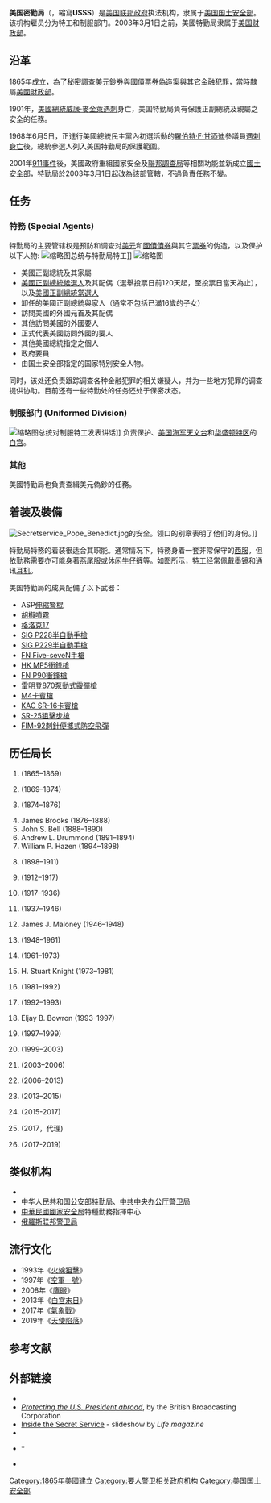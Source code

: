 {{Infobox government agency
  | agency_name     = 美國特勤局
  | nativename      = United States Secret Service
  | logo_caption    =
  | seal            = 
  | seal_width      = 200px
  | seal_caption    = 
  | formed          = 1865年
  | employees       = 7,000+人
  | website         = 
  | footnotes       = 
}}
'''美国密勤局'''（{{lang-en|United States Secret Service}}，縮寫'''USSS'''）是[[美国|美国]][[联邦政府|联邦政府]]执法机构，隶属于[[美国国土安全部|美国国土安全部]]。该机构雇员分为特工和制服部门。2003年3月1日之前，美國特勤局隶属于[[美国财政部|美国财政部]]。

==沿革==
1865年成立，為了秘密調查[[美元|美元]]鈔券與國債[[証券|票券]]偽造案與其它金融犯罪，當時隸屬[[美國財政部|美國財政部]]。

1901年，[[美國總統|美國總統]][[威廉·麥金萊|威廉·麥金萊]][[刺殺|遇刺]]身亡，美国特勤局負有保護正副總統及親屬之安全的任務。

1968年6月5日，正進行美國總統民主黨內初選活動的[[羅伯特·F·甘迺迪|羅伯特·F·甘迺迪]]參議員[[羅伯特·F·甘迺迪遇刺案|遇刺身亡]]後，總統參選人列入美国特勤局的保護範圍。

2001年[[911事件|911事件]]後，美國政府重組國家安全及[[聯邦調查局|聯邦調查局]]等相關功能並新成立[[國土安全部|國土安全部]]，特勤局於2003年3月1日起改為該部管轄，不過負責任務不變。

== 任务 ==
=== 特務 (Special Agents) ===
特勤局的主要管辖权是预防和调查对[[美元|美元]]和[[美國國債|國債]][[債券|債券]]與其它[[証券|票券]]的伪造，以及保护以下人物:
[[File:US_Secret_Service_Agent.jpg|缩略图]]总统与特勤局特工]]
[[File:United_States_President_Barack_Obama_with_Senator_Sherrod_Brown,_Representative_Mary_Jo_Kilroy,_and_Secret_Service_personnel_arriving_at_Port_Columbus_International_Airport.jpg|缩略图]]
* 美國正副總統及其家屬
* [[美國總統選舉|美國正副總統候選人]]及其配偶（選舉投票日前120天起，至投票日當天為止），以及[[美國總統當選人|美國正副總統當選人]]
* 卸任的美國正副總統與家人（通常不包括已滿16歲的子女）
* 訪問美國的外國元首及其配偶
* 其他訪問美國的外國要人
* 正式代表美國訪問外國的要人
* 其他美國總統指定之個人
*政府要員
*由国土安全部指定的国家特别安全人物。

同时，该处还负责跟踪调查各种金融犯罪的相关嫌疑人，并为一些地方犯罪的调查提供协助。目前还有一些特勤处的任务还处于保密状态。

=== 制服部门 (Uniformed Division) ===
[[File:USSS_Uniform_group_w_Obama.jpg|缩略图]]总统对制服特工发表讲话]]
负责保护{{Link-en|各国驻美大使馆|List of diplomatic missions in the United States}}、[[美国海军天文台|美国海军天文台]]和[[华盛顿特区|华盛顿特区]]的[[白宫|白宫]]。

=== 其他 ===
美國特勤局也負責查緝美元偽鈔的任務。

== 着装及裝備 ==
[[File:Secretservice_Pope_Benedict.jpg|thumb]]的安全。领口的别章表明了他们的身份。]]

特勤局特務的着装很适合其职能。通常情况下，特務身着一套非常保守的[[西服|西服]]，但依勤務需要亦可能身著[[燕尾服|燕尾服]]或休闲[[牛仔裤|牛仔裤]]等。如图所示，特工经常佩戴[[墨镜|墨镜]]和通讯[[耳机|耳机]]。

美国特勤局的成員配備了以下武器：
* ASP[[伸縮警棍|伸縮警棍]]
* [[胡椒噴霧|胡椒噴霧]]
* [[格洛克17|格洛克17]]
* [[SIG_P228半自動手槍|SIG P228半自動手槍]]
* [[SIG_P229半自動手槍|SIG P229半自動手槍]]
* [[FN_Five-seveN手槍|FN Five-seveN手槍]]
* [[HK_MP5衝鋒槍|HK MP5衝鋒槍]]
* [[FN_P90衝鋒槍|FN P90衝鋒槍]]
* [[雷明登870泵動式霰彈槍|雷明登870泵動式霰彈槍]]
* [[M4卡賓槍|M4卡賓槍]]
* [[M4卡賓槍|KAC SR-16卡賓槍]]
* [[SR-25狙擊步槍|SR-25狙擊步槍]]
* [[FIM-92刺針便攜式防空飛彈|FIM-92刺針便攜式防空飛彈]]

== 历任局长 ==
{{Div col}}
# {{en-link|威廉·P·伍德|William P. Wood}} (1865–1869)
# {{en-link|海勒姆·C·惠特利|Hiram C. Whitley}} (1869–1874)
# {{en-link|埃尔默·沃什本|Elmer Washburn}} (1874–1876)
# James Brooks (1876–1888)
# John S. Bell (1888–1890)
# Andrew L. Drummond (1891–1894)
# William P. Hazen (1894–1898)
# {{en-link|约翰·威尔基|John E. Wilkie}} (1898–1911)
# {{en-link|威廉·J·弗林|William J. Flynn}} (1912–1917)
# {{en-link|威廉·H·莫兰|William H. Moran}} (1917–1936)
# {{en-link|弗兰克·J·威尔逊|Frank J. Wilson}} (1937–1946)
# James J. Maloney (1946–1948)
# {{en-link|U·E·博曼|U. E. Baughman}} (1948–1961)
# {{en-link|詹姆斯·约瑟夫·罗利|James J. Rowley}} (1961–1973)
# H. Stuart Knight (1973–1981)
# {{en-link|约翰·辛普森|John Simpson (police official)}} (1981–1992)
# {{en-link|约翰·马格|John Magaw}} (1992–1993)
# Eljay B. Bowron (1993–1997)
# {{en-link|刘易斯·C·梅尔蒂Lewis C. Merletti}} (1997–1999)
# {{en-link|布赖恩·L·斯塔福德|Brian L. Stafford}} (1999–2003)
# {{en-link|W·拉尔夫·巴斯汉姆|W. Ralph Basham}} (2003–2006)
# {{en-link|马克·J·沙利文|Mark J. Sullivan}} (2006–2013)
# {{en-link|朱莉娅·皮尔森|Julia Pierson}} (2013–2015)
# {{en-link|约瑟夫·克兰西|Joseph Clancy}} (2015-2017)
# {{en-link|威廉 J.卡拉汉|William J. Callahan}}(2017，代理)
# {{en-link|兰道夫·阿莱斯|Randolph Alles}} (2017-2019)
{{Div col end}}

== 类似机构 ==
* {{Link-ko|大韓民國總統警護室|대한민국 대통령경호실}}
* 中华人民共和国[[公安部特勤局|公安部特勤局]]、[[中共中央办公厅警卫局|中共中央办公厅警卫局]]
* [[中華民國國家安全局|中華民國國家安全局]]特種勤務指揮中心
* [[俄羅斯|俄羅斯]][[联邦警卫局|联邦警卫局]]

== 流行文化 ==
*1993年《[[火線狙擊|火線狙擊]]》
*1997年《[[空軍一號_(電影)|空軍一號]]》
*2008年《[[鷹眼_(電影)|鷹眼]]》
*2013年《[[白宮末日|白宮末日]]》
*2017年《[[氣象戰_(電影)|氣象戰]]》
*2019年《[[全面攻佔3：天使救援|天使陷落]]》

== 参考文献 ==
{{Reflist}}

== 外部链接 ==
{{Commons category|United States Secret Service}}
* {{official website|https://www.secretservice.gov|United States Secret Service}}
* [http://news.bbc.co.uk/2/hi/americas/4535911.stm ''Protecting the U.S. President abroad''], by the British Broadcasting Corporation
*[https://web.archive.org/web/20091224134022/http://www.life.com/image/first/in-gallery/37872/inside-the-secret-service Inside the Secret Service] - slideshow by ''Life magazine''
* {{Cite web |url=http://www.secretservice.gov/index.shtml |title=United States Secret Service |access-date=2013-11-22 |archive-url=https://web.archive.org/web/20020606030916/http://www.secretservice.gov/index.shtml |archive-date=2002-06-06 |dead-url= }}
* {{Cite web |url=http://www.treas.gov/usss/index.htm?home.htm&1 |title=United States Secret Service |access-date=2013-11-22 |archive-url=https://web.archive.org/web/20000301193602/http://www.treas.gov/usss/index.htm?home.htm&1 |archive-date=2000-03-01 |dead-url=yes }}* 
*
{{Federal law enforcement agencies of the United States}}
{{authority control}}
[[Category:1865年美國建立|Category:1865年美國建立]]
[[Category:要人警卫相关政府机构|Category:要人警卫相关政府机构]]
[[Category:美国国土安全部|Category:美国国土安全部]]